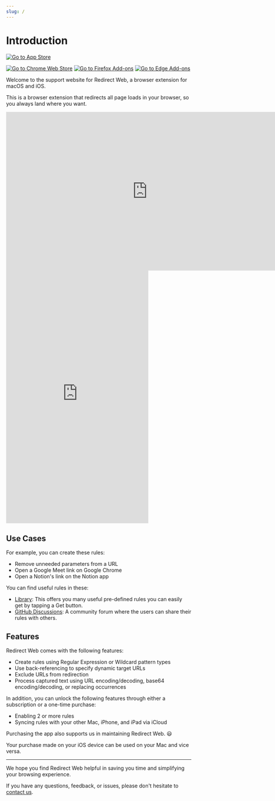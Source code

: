 ```yaml
---
slug: /
---
```


# Introduction

<a href="https://apps.apple.com/app/id1571283503" alt="Go to App Store">
  <img src="./img/appstore-badge.svg" alt="Go to App Store" />
</a>

[![Go to Chrome Web Store](/img/chrome-store-badge.svg)](https://chromewebstore.google.com/detail/ffglckbhfbfmdkefdmjbhpnffkcmlhdh)
[![Go to Firefox Add-ons](/img/firefox-store-badge.svg)](https://addons.mozilla.org/firefox/addon/redirect-web/)
[![Go to Edge Add-ons](/img/microsoft-store-badge.svg)](https://microsoftedge.microsoft.com/addons/detail/hmfkakfdccgdpgemaicfgngnmflefpga)

Welcome to the support website for Redirect Web, a browser extension for macOS and iOS.

This is a browser extension that redirects all page loads in your browser, so you always land where you want.

<iframe width="768" height="432" src="https://www.youtube.com/embed/5eU89Gu73SQ" title="YouTube video player" frameborder="0" allow="accelerometer; autoplay; clipboard-write; encrypted-media; gyroscope; picture-in-picture; web-share" allowfullscreen></iframe>

<iframe width="387" height="688" src="https://www.youtube.com/embed/NaQ5X-v-qJU" title="YouTube video player" frameborder="0" allow="accelerometer; autoplay; clipboard-write; encrypted-media; gyroscope; picture-in-picture; web-share" allowfullscreen></iframe>

## Use Cases

For example, you can create these rules:

- Remove unneeded parameters from a URL
- Open a Google Meet link on Google Chrome
- Open a Notion's link on the Notion app

You can find useful rules in these:

- [Library](library): This offers you many useful pre-defined rules you can easily get by tapping a Get button.
- [GitHub Discussions](https://github.com/mshibanami/redirect-web/discussions/categories/redirect-rules): A community forum where the users can share their rules with others.

## Features

Redirect Web comes with the following features:

- Create rules using Regular Expression or Wildcard pattern types
- Use back-referencing to specify dynamic target URLs
- Exclude URLs from redirection
- Process captured text using URL encoding/decoding, base64 encoding/decoding, or replacing occurrences

In addition, you can unlock the following features through either a subscription or a one-time purchase:

- Enabling 2 or more rules
- Syncing rules with your other Mac, iPhone, and iPad via iCloud

Purchasing the app also supports us in maintaining Redirect Web. 😃

Your purchase made on your iOS device can be used on your Mac and vice versa.

---

We hope you find Redirect Web helpful in saving you time and simplifying your browsing experience.

If you have any questions, feedback, or issues, please don't hesitate to [contact us](contact-us).
